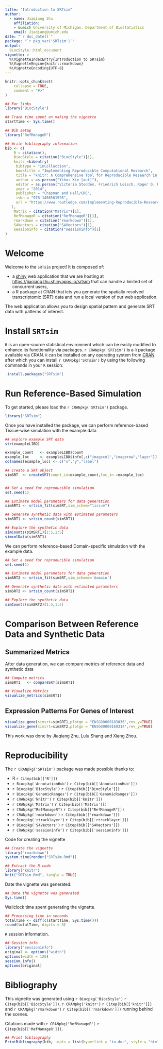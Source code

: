 ```yaml
---
title: "Introduction to SRTsim"
author: 
  - name: Jiaqiang Zhu
    affiliation:
    - &umich University of Michigan, Department of Biostatistics
    email: Jiaqiang@umich.edu
date: "`r doc_date()`"
package: "`r pkg_ver('SRTsim')`"
output: 
  BiocStyle::html_document
vignette: >
  %\VignetteIndexEntry{Introduction to SRTsim}
  %\VignetteEngine{knitr::rmarkdown}
  %\VignetteEncoding{UTF-8}
---
```


```r
knitr::opts_chunk$set(
    collapse = TRUE,
    comment = "#>"
)
```

```r
## For links
library("BiocStyle")

## Track time spent on making the vignette
startTime <- Sys.time()

## Bib setup
library("RefManageR")

## Write bibliography information
bib <- c(
    R = citation(),
    BiocStyle = citation("BiocStyle")[1],
    knitr =bibentry(
     bibtype = "InCollection",
     booktitle = "Implementing Reproducible Computational Research",
     title = "knitr: A Comprehensive Tool for Reproducible Research in R",
     author = as.person("Yihui Xie [aut]"),
     editor = as.person("Victoria Stodden, Friedrich Leisch, Roger D. Peng"),
     year = "2014",
     publisher = "Chapman and Hall/CRC",
     isbn = "978-1466561595",
     url = "https://www.routledge.com/Implementing-Reproducible-Research/Stodden-Leisch-Peng/p/book/9781466561595"
   ),
    Matrix = citation("Matrix")[1],
    RefManageR = citation("RefManageR")[1],
    rmarkdown = citation("rmarkdown")[1],
    S4Vectors = citation("S4Vectors")[1],
    sessioninfo = citation("sessioninfo")[1]
)
```
# Welcome

Welcome to the `SRTsim` project! It is composed of:

* a [shiny](https://shiny.rstudio.com/) web application that we are hosting at [https://jiaqiangzhu.shinyapps.io/srtsim](https://jiaqiangzhu.shinyapps.io/srtsim) that can handle a limited set of concurrent users,
* a R package at CRAN that lets you generate the spatially resolved transcriptomic (SRT) data and run a local version of our web application.

The web application allows you to design spatial pattern and generate SRT data with patterns of interest.


# Install `SRTsim`

`R` is an open-source statistical environment which can be easily modified to enhance its functionality via packages. `r CRANpkg('SRTsim')` is a `R` package available via CRAN. `R` can be installed on any operating system from [CRAN](https://cran.r-project.org/) after which you can install `r CRANpkg('SRTsim')` by using the following commands in your `R` session:

```r
 install.packages("SRTsim")
```

# Run Reference-Based Simulation 

To get started, please load the `r CRANpkg('SRTsim')` package.

```r
library("SRTsim")
```

Once you have installed the package, we can perform reference-based Tissue-wise simulation with the example data.

```r
## explore example SRT data 
str(exampleLIBD)

example_count   <- exampleLIBD$count
example_loc     <- exampleLIBD$info[,c("imagecol","imagerow","layer")]
colnames(example_loc) <- c("x","y","label")

## create a SRT object
simSRT  <- createSRT(count_in=example_count,loc_in =example_loc)


## Set a seed for reproducible simulation
set.seed(1)

## Estimate model parameters for data generation
simSRT1 <- srtsim_fit(simSRT,sim_schem="tissue")

## Generate synthetic data with estimated parameters
simSRT1 <- srtsim_count(simSRT1)

## Explore the synthetic data
simCounts(simSRT1)[1:5,1:5]
simcolData(simSRT1)
```

We can perform reference-based Domain-specific simulation with the example data.

```r

## Set a seed for reproducible simulation
set.seed(1)

## Estimate model parameters for data generation
simSRT2 <- srtsim_fit(simSRT,sim_scheme='domain')

## Generate synthetic data with estimated parameters
simSRT2 <- srtsim_count(simSRT2)

## Explore the synthetic data
simCounts(simSRT2)[1:5,1:5]
```

# Comparison Between Reference Data and Synthetic Data
## Summarized Metrics
After data generation, we can compare metrics of reference data and synthetic data

```r

## Compute metrics 
simSRT1   <- compareSRT(simSRT1)

## Visualize Metrics
visualize_metrics(simSRT1)
```

## Expression Patterns For Genes of Interest

```r
visualize_gene(simsrt=simSRT1,plotgn = "ENSG00000183036",rev_y=TRUE)
visualize_gene(simsrt=simSRT2,plotgn = "ENSG00000168314",rev_y=TRUE)
```

This work was done by Jiaqiang Zhu, Lulu Shang and Xiang Zhou.

# Reproducibility

The `r CRANpkg('SRTsim')` package was made possible thanks to:

* R `r Citep(bib[['R']])`
* `r Biocpkg('AnnotationHub')` `r Citep(bib[['AnnotationHub']])`
* `r Biocpkg('BiocStyle')` `r Citep(bib[['BiocStyle']])`
* `r Biocpkg('GenomicRanges')` `r Citep(bib[['GenomicRanges']])`
* `r CRANpkg('knitr')` `r Citep(bib[['knitr']])`
* `r CRANpkg('Matrix')` `r Citep(bib[['Matrix']])`
* `r CRANpkg("RefManageR")` `r Citep(bib[["RefManageR"]])`
* `r CRANpkg('rmarkdown')` `r Citep(bib[['rmarkdown']])`
* `r Biocpkg('rtracklayer')` `r Citep(bib[['rtracklayer']])`
* `r Biocpkg('S4Vectors')` `r Citep(bib[['S4Vectors']])`
* `r CRANpkg('sessioninfo')` `r Citep(bib[['sessioninfo']])`


    
Code for creating the vignette

```r
## Create the vignette
library("rmarkdown")
system.time(render("SRTsim.Rmd"))

## Extract the R code
library("knitr")
knit("SRTsim.Rmd", tangle = TRUE)
```


Date the vignette was generated.

```r
## Date the vignette was generated
Sys.time()
```

Wallclock time spent generating the vignette.

```r
## Processing time in seconds
totalTime <- diff(c(startTime, Sys.time()))
round(totalTime, digits = 3)
```

`R` session information.

```r
## Session info
library("sessioninfo")
original <- options("width")
options(width = 120)
session_info()
options(original)
```

# Bibliography

This vignette was generated using `r Biocpkg('BiocStyle')` `r Citep(bib[['BiocStyle']])`, `r CRANpkg('knitr')` `r Citep(bib[['knitr']])` and `r CRANpkg('rmarkdown')` `r Citep(bib[['rmarkdown']])` running behind the scenes.

Citations made with `r CRANpkg('RefManageR')` `r Citep(bib[['RefManageR']])`.

```r
## Print bibliography
PrintBibliography(bib, .opts = list(hyperlink = "to.doc", style = "html"))
```

